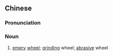 ==Chinese==
{{zh-forms|s=砂轮}}

===Pronunciation===
{{zh-pron
|m=shālún
|c=saa1 leon4
|mn=qz,zz:soa-lûn/xmzz:sa-lûn
|cat=n
}}

===Noun===
{{zh-noun}}

# {{lb|zh|mechanics}} [[emery]] [[wheel]]; [[grinding]] wheel; [[abrasive]] wheel